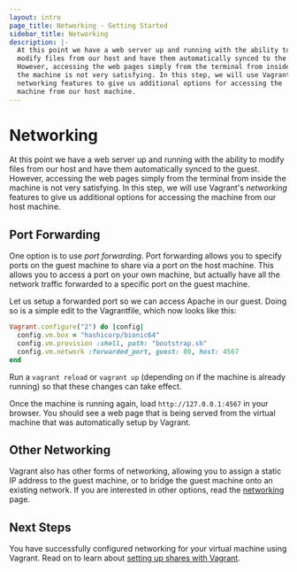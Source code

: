 ```yaml
---
layout: intro
page_title: Networking - Getting Started
sidebar_title: Networking
description: |-
  At this point we have a web server up and running with the ability to
  modify files from our host and have them automatically synced to the guest.
  However, accessing the web pages simply from the terminal from inside
  the machine is not very satisfying. In this step, we will use Vagrant's
  networking features to give us additional options for accessing the
  machine from our host machine.
---
```


# Networking

At this point we have a web server up and running with the ability to
modify files from our host and have them automatically synced to the guest.
However, accessing the web pages simply from the terminal from inside
the machine is not very satisfying. In this step, we will use Vagrant's
_networking_ features to give us additional options for accessing the
machine from our host machine.

## Port Forwarding

One option is to use _port forwarding_. Port forwarding allows you to
specify ports on the guest machine to share via a port on the host machine.
This allows you to access a port on your own machine, but actually have
all the network traffic forwarded to a specific port on the guest machine.

Let us setup a forwarded port so we can access Apache in our guest. Doing so
is a simple edit to the Vagrantfile, which now looks like this:

```ruby
Vagrant.configure("2") do |config|
  config.vm.box = "hashicorp/bionic64"
  config.vm.provision :shell, path: "bootstrap.sh"
  config.vm.network :forwarded_port, guest: 80, host: 4567
end
```

Run a `vagrant reload` or `vagrant up` (depending on if the machine
is already running) so that these changes can take effect.

Once the machine is running again, load `http://127.0.0.1:4567` in
your browser. You should see a web page that is being served from
the virtual machine that was automatically setup by Vagrant.

## Other Networking

Vagrant also has other forms of networking, allowing you to assign
a static IP address to the guest machine, or to bridge the guest
machine onto an existing network. If you are interested in other options,
read the [networking](/docs/networking/) page.

## Next Steps

You have successfully configured networking for your virtual machine using
Vagrant. Read on to learn about
[setting up shares with Vagrant](/intro/getting-started/share).
